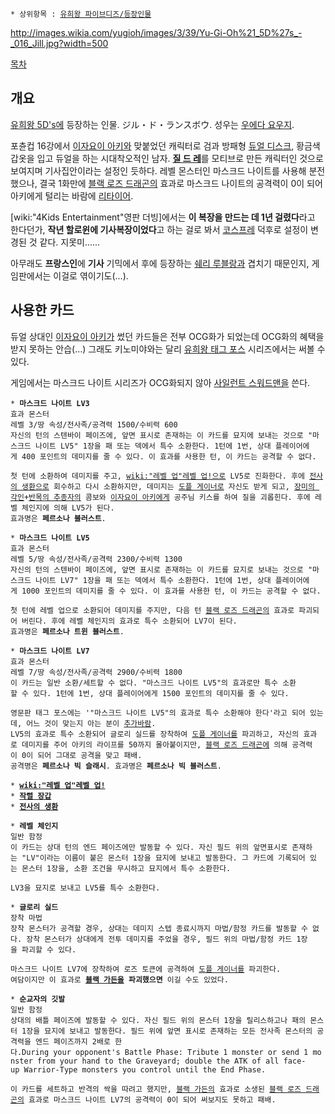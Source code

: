  * 상위항목 : [[유희왕 파이브디즈/등장인물]]

http://images.wikia.com/yugioh/images/3/39/Yu-Gi-Oh%21_5D%27s_-_016_Jill.jpg?width=500

[[목차]]
== 개요 ==
[[유희왕 5D's]]에 등장하는 인물. ジル・ド・ランスボウ. 성우는 [[우에다 요우지]].

포츈컵 16강에서 [[이자요이 아키]]와 맞붙었던 캐릭터로 검과 방패형 [[듀얼 디스크]], 황금색 갑옷을 입고 듀얼을 하는 시대착오적인 남자. '''[[질 드 레]]'''를 모티브로 만든 캐릭터인 것으로 보여지며 기사집안이라는 설정인 듯하다. 레벨 몬스터인 마스크드 나이트를 사용해 분전했으나, 결국 1화만에 [[블랙 로즈 드래곤]]의 효과로 마스크드 나이트의 공격력이 0이 되어 아키에게 털리는 바람에 [[리타이어]].

[wiki:"4Kids Entertainment"영판 더빙]에서는 '''이 복장을 만드는 데 1년 걸렸다'''라고 한다던가, '''작년 할로윈에 기사복장이었다'''고 하는 걸로 봐서 [[코스프레]] 덕후로 설정이 변경된 것 같다. 지못미......

아무래도 '''프랑스인'''에 '''기사''' 기믹에서 후에 등장하는 [[쉐리 루블랑]]과 겹치기 때문인지, 게임판에서는 이걸로 엮이기도(...).

== 사용한 카드 ==
듀얼 상대인 [[이자요이 아키]]가 썼던 카드들은 전부 OCG화가 되었는데 OCG화의 혜택을 받지 못하는 안습(…) 그래도 키노미야와는 달리 [[유희왕 태그 포스]] 시리즈에서는 써볼 수 있다.

게임에서는 마스크드 나이트 시리즈가 OCG화되지 않아 [[사일런트 스워드맨]]을 쓴다.

 * '''마스크드 나이트 LV3'''
 효과 몬스터
 레벨 3/땅 속성/전사족/공격력 1500/수비력 600
 자신의 턴의 스텐바이 페이즈에, 앞면 표시로 존재하는 이 카드를 묘지에 보내는 것으로 "마스크드 나이트 LV5" 1장을 패 또는 덱에서 특수 소환한다. 1턴에 1번, 상대 플레이어에게 400 포인트의 데미지를 줄 수 있다. 이 효과를 사용한 턴, 이 카드는 공격할 수 없다.

 첫 턴에 소환하여 데미지를 주고, [[wiki:"레벨 업"레벨 업!]]으로 LV5로 진화한다. 후에 [[전사의 생환]]으로 회수하고 다시 소환하지만, 데미지는 [[도플 게이너]]로 자신도 받게 되고, [[장미의 각인]]+[[반목의 추종자]]의 콤보와 [[이자요이 아키]]에게 공주님 키스를 하여 질을 괴롭힌다. 후에 레벨 체인지에 의해 LV5가 된다.
 효과명은 '''페르소나 블러스트'''.

 * '''마스크드 나이트 LV5'''
 효과 몬스터
 레벨 5/땅 속성/전사족/공격력 2300/수비력 1300
 자신의 턴의 스텐바이 페이즈에, 앞면 표시로 존재하는 이 카드를 묘지로 보내는 것으로 "마스크드 나이트 LV7" 1장을 패 또는 덱에서 특수 소환한다. 1턴에 1번, 상대 플레이어에게 1000 포인트의 데미지를 줄 수 있다. 이 효과를 사용한 턴, 이 카드는 공격할 수 없다.

 첫 턴에 레벨 업으로 소환되어 데미지를 주지만, 다음 턴 [[블랙 로즈 드래곤]]의 효과로 파괴되어 버린다. 후에 레벨 체인지의 효과로 특수 소환되어 LV7이 된다.
 효과명은 '''페르소나 트윈 블러스트'''.

 * '''마스크드 나이트 LV7'''
 효과 몬스터
 레벨 7/땅 속성/전사족/공격력 2900/수비력 1800
 이 카드는 일반 소환/세트할 수 없다. "마스크드 나이트 LV5"의 효과로만 특수 소환할 수 있다. 1턴에 1번, 상대 플레이어에게 1500 포인트의 데미지를 줄 수 있다.

 영문판 태그 포스에는 '"마스크드 나이트 LV5"의 효과로 특수 소환해야 한다'라고 되어 있는데, 어느 것이 맞는지 아는 분이 [[추가바람]].
 LV5의 효과로 특수 소환되어 글로리 실드를 장착하여 [[도플 게이너]]를 파괴하고, 자신의 효과로 데미지를 주어 아키의 라이프를 50까지 몰아붙이지만, [[블랙 로즈 드래곤]]에 의해 공격력이 0이 되어 그대로 공격을 맞고 패배.
 공격명은 '''페르소나 빅 슬래시'''. 효과명은 '''페르소나 빅 블러스트'''.

 * '''[[wiki:"레벨 업"레벨 업!]]'''
 * '''[[작렬 장갑]]'''
 * '''[[전사의 생환]]'''

 * '''레벨 체인지'''
 일반 함정
 이 카드는 상대 턴의 엔드 페이즈에만 발동할 수 있다. 자신 필드 위의 앞면표시로 존재하는 "LV"이라는 이름이 붙은 몬스터 1장을 묘지에 보내고 발동한다. 그 카드에 기록되어 있는 몬스터 1장을, 소환 조건을 무시하고 묘지에서 특수 소환한다.

 LV3을 묘지로 보내고 LV5를 특수 소환한다.

 * '''글로리 실드'''
 장착 마법
 장착 몬스터가 공격할 경우, 상대는 데미지 스텝 종료시까지 마법/함정 카드를 발동할 수 없다. 장착 몬스터가 상대에게 전투 데미지를 주었을 경우, 필드 위의 마법/함정 카드 1장을 파괴할 수 있다.

 마스크드 나이트 LV7에 장착하여 로즈 토큰에 공격하여 [[도플 게이너]]를 파괴한다.
 여담이지만 이 효과로 '''[[블랙 가든]]을 파괴했으면''' 이길 수도 있었다.

 * '''순교자의 깃발'''
 일반 함정
 상대의 배틀 페이즈에 발동할 수 있다. 자신 필드 위의 몬스터 1장을 릴리스하고나 패의 몬스터 1장을 묘지에 보내고 발동한다. 필드 위에 앞면 표시로 존재하는 모든 전사족 몬스터의 공격력을 엔드 페이즈까지 2배로 한다.During your opponent's Battle Phase: Tribute 1 monster or send 1 monster from your hand to the Graveyard; double the ATK of all face-up Warrior-Type monsters you control until the End Phase.

 이 카드를 세트하고 반격의 싹을 따려고 했지만, [[블랙 가든]]의 효과로 소생된 [[블랙 로즈 드래곤]]의 효과로 마스크드 나이트 LV7의 공격력이 0이 되어 써보지도 못하고 패배.
